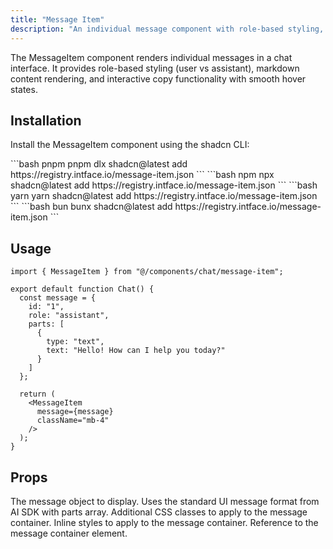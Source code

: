 ```yaml
---
title: "Message Item"
description: "An individual message component with role-based styling, markdown rendering, and copy functionality for chat interfaces."
---
```


The MessageItem component renders individual messages in a chat interface. It provides role-based styling (user vs assistant), markdown content rendering, and interactive copy functionality with smooth hover states.

## Installation

Install the MessageItem component using the shadcn CLI:

<CodeGroup>
  ```bash pnpm 
  pnpm dlx shadcn@latest add https://registry.intface.io/message-item.json
  ```
  ```bash npm 
  npx shadcn@latest add https://registry.intface.io/message-item.json
  ```
  ```bash yarn 
  yarn shadcn@latest add https://registry.intface.io/message-item.json
  ```
  ```bash bun 
  bunx shadcn@latest add https://registry.intface.io/message-item.json
  ```
</CodeGroup>

## Usage

```tsx
import { MessageItem } from "@/components/chat/message-item";

export default function Chat() {
  const message = {
    id: "1",
    role: "assistant",
    parts: [
      {
        type: "text",
        text: "Hello! How can I help you today?"
      }
    ]
  };

  return (
    <MessageItem 
      message={message}
      className="mb-4"
    />
  );
}
```

## Props

<ParamField body="message" type="UIMessage" required>
  The message object to display. Uses the standard UI message format from AI SDK with parts array.
</ParamField>

<ParamField body="className" type="string">
  Additional CSS classes to apply to the message container.
</ParamField>

<ParamField body="style" type="React.CSSProperties">
  Inline styles to apply to the message container.
</ParamField>

<ParamField body="ref" type="React.Ref<HTMLDivElement>">
  Reference to the message container element.
</ParamField>
